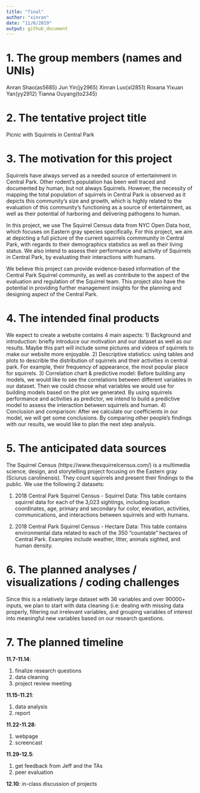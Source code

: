 ```yaml
---
title: "final"
author: "xinran"
date: "11/6/2019"
output: github_document
---
```

# 1. The group members (names and UNIs)
Anran Shao(as5685)
Jun Yin(jy2965)
Xinran Luo(xl2851)
Roxana Yixuan Yan(yy2912)
Tianna Ouyang(to2345)

# 2. The tentative project title

Picnic with Squirrels in Central Park


# 3. The motivation for this project

Squirrels have always served as a needed source of entertainment in Central Park. Other rodent's population has been well traced and documented by human, but not always Squirrels. However, the necessity of mapping the total population of squirrels in Central Park is observed as it depicts this community's size and growth, which is highly related to the evaluation of this community's functioning as a source of entertainment, as well as their potential of harboring and delivering pathogens to human.

In this project, we use The Squirrel Census data from NYC Open Data host, which focuses on Eastern gray species specifically. For this project, we aim at depicting a full picture of the current squirrels commmunity in Central Park, with regards to their demographics statistics as well as their living status. We also intend to assess their performance and activity of Squirrels in Central Park, by evaluating their interactions with humans.

We believe this project can provide evidence-based information of the Central Park Squirrel community, as well as contribute to the aspect of the evaluation and regulation of the Squirrel team. This project also have the potential in providing further management insights for the planning and designing aspect of the Central Park. 







# 4. The intended final products

We expect to create a website contains 4 main aspects: 
1) Background and introduction: briefly introduce our motivation and our dataset as well as our results. Maybe this part will include some pictures and videos of squirrels to make our website more enjoyable. 
2) Descriptive statistics: using tables and plots to describle the distribution of squirrels and their activities in central park. For example, their frequency of appearance, the most popular place for squirrels. 
3) Correlation chart & predictive model: Before building any models, we would like to see the correlations between different variables in our dataset. Then we could choose what variables we would use for building models based on the plot we generated.
By using squirrels performance and activities as predictor, we intend to build a predictive model to assess the interaction between squirrels and human.
4) Conclusion and comparison: After we calculate our coefficients in our model, we will get some conclusions. By comparing other people's findings with our results, we would like to plan the next step analysis.

# 5. The anticipated data sources
The Squirrel Census (https://www.thesquirrelcensus.com/) is a multimedia science, design, and storytelling project focusing on the Eastern gray (Sciurus carolinensis). They count squirrels and present their findings to the public. We use the following 2 datasets:

1. 2018 Central Park Squirrel Census - Squirrel Data:
This table contains squirrel data for each of the 3,023 sightings, including location coordinates, age, primary and secondary fur color, elevation, activities, communications, and interactions between squirrels and with humans.

2. 2018 Central Park Squirrel Census - Hectare Data:
This table contains environmental data related to each of the 350 “countable” hectares of Central Park. Examples include weather, litter, animals sighted, and human density.


# 6. The planned analyses / visualizations / coding challenges

Since this is a relatively large dataset with 36 variables and over 90000+ inputs, we plan to start with data cleaning (i.e: dealing with missing data properly, filtering out irrelevant variables, and grouping variables of interest into meaningful new variables based on our research questions. 




# 7. The planned timeline
**11.7-11.14**:

1. finalize research questions
2. data cleaning
3. project review meeting

**11.15-11.21**:

1. data analysis
2. report

**11.22-11.28**:

1. webpage
2. screencast

**11.29-12.5**:

1. get feedback from Jeff and the TAs
2. peer evaluation

**12.10**: in-class discussion of projects
